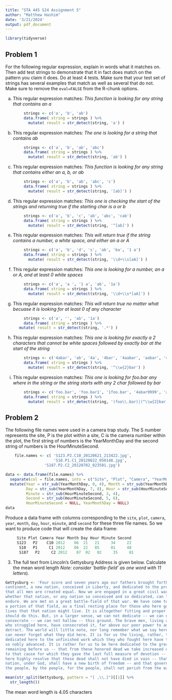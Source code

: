 ---
title: "STA 445 S24 Assignment 5"
author: "Matthew Hashim"
date: '3/21/2024'
output: pdf_document
---

```{r message=FALSE, warning=FALSE}
library(tidyverse)
```

## Problem 1

For the following regular expression, explain in words what it matches on. Then add test strings to demonstrate that it in fact does match on the pattern you claim it does.  Do at least 4 tests.  Make sure that your test set of strings has several examples that match as well as several that do not. Make sure to remove the `eval=FALSE` from the R-chunk options.

a. This regular expression matches:  *This function is looking for any string that contains an a*

```{r}
        strings <- c('a', 'b', 'ab')
        data.frame( string = strings ) %>%
          mutate( result = str_detect(string, 'a') )
```
b. This regular expression matches:  *The one is looking for a string that contains ab*

```{r}
        
        strings <- c('a', 'b', 'ab', 'abc')
        data.frame( string = strings ) %>%
          mutate( result = str_detect(string, 'ab') )
```

c. This regular expression matches:  *This function is looking for any string that contains either an a, b, or ab*

```{r}
        strings <- c('a', 'b', 'ab', 'abc', 'c')
        data.frame( string = strings ) %>%
          mutate( result = str_detect(string, '[ab]') )
```

d.  This regular expression matches:  *This one is checking the start of the strings and returning true if the starting char is a or b*

```{r}
        strings <- c('a', 'b', 'c', 'ab', 'abc', 'cab')
        data.frame( string = strings ) %>%
          mutate( result = str_detect(string, '^[ab]') )
```

e. This regular expression matches:  *This will return true if the string contains a number, a white space, and either an a or A*

```{r}
        strings <- c('a', 'b', 'd', 's', 'ab', 'ba', '1 a')
        data.frame( string = strings ) %>%
          mutate( result = str_detect(string, '\\d+\\s[aA]') )
```

f. This regular expression matches:  *This one is looking for a number, an a or A, and at least 0 white spaces*

```{r}
        strings <- c('a', 'a ', '1 a', 'ab', '1a')
        data.frame( string = strings ) %>%
          mutate( result = str_detect(string, '\\d+\\s*[aA]') )
```

g. This regular expression matches:  *This will return true no matter what becuase it is looking for at least 0 of any character*

```{r}
        strings <- c('a', '', 'ab', '1a')
        data.frame( string = strings ) %>%
      mutate( result = str_detect(string, '.*') )
```

h. This regular expression matches: *This one is looking for exactly a 2 characters that cannot be white spaces followed by exactly bar at the start of the string*
```{r}
        strings <- c('4abar', 'ab', '4a', '4bar', '4aabar', 'aabar', '4 bar', '4abar4')
        data.frame( string = strings ) %>%
          mutate( result = str_detect(string, '^\\w{2}bar') )
```

i. This regular expression matches: *This one is looking for foo.bar any where in the string or the string starts with any 2 char followed by bar*

```{r}
        strings <- c('foo.bar', 'foo.bar1', '1foo.bar', '4abar9999', 'abbar', 'a', 'b')
        data.frame( string = strings ) %>%
          mutate( result = str_detect(string, '(foo\\.bar)|(^\\w{2}bar)') )
```
    
## Problem 2

The following file names were used in a camera trap study. The S number represents the site, P is the plot within a site, C is the camera number within the plot, the first string of numbers is the YearMonthDay and the second string of numbers is the HourMinuteSecond.

```{r}
    file.names <- c( 'S123.P2.C10_20120621_213422.jpg',
                     'S10.P1.C1_20120622_050148.jpg',
                 'S187.P2.C2_20120702_023501.jpg')
```

```{r warning=FALSE}
data <- data.frame(file.names) %>% 
  separate(col = file.names, into = c("Site", "Plot", "Camera", "YearMonthDay", "HourMinuteSecond"), sep = "\\.|_") %>%
  mutate(Year = str_sub(YearMonthDay, 0, 4), Month = str_sub(YearMonthDay, 5, 6),
         Day = str_sub(YearMonthDay, 7, 8), Hour = str_sub(HourMinuteSecond, 0, 2),
         Minute = str_sub(HourMinuteSecond, 3, 4),
         Second = str_sub(HourMinuteSecond, 5, 6),
         HourMinuteSecond = NULL, YearMonthDay = NULL)
data
```
Produce a data frame with columns corresponding to the `site`, `plot`, `camera`, `year`, `month`, `day`, `hour`, `minute`, and `second` for these three file names. So we want to produce code that will create the data frame:
    
```{r, eval=FALSE}
     Site Plot Camera Year Month Day Hour Minute Second
     S123   P2    C10 2012    06  21   21     34     22
      S10   P1     C1 2012    06  22   05     01     48
      S187   P2     C2 2012    07  02   02     35     01
```

3. The full text from Lincoln's Gettysburg Address is given below. Calculate the mean word length *Note: consider 'battle-field' as one word with 11 letters*).

```{r}
Gettysburg <- 'Four score and seven years ago our fathers brought forth on this
continent, a new nation, conceived in Liberty, and dedicated to the proposition
that all men are created equal. Now we are engaged in a great civil war, testing
whether that nation, or any nation so conceived and so dedicated, can long
endure. We are met on a great battle-field of that war. We have come to dedicate
a portion of that field, as a final resting place for those who here gave their
lives that that nation might live. It is altogether fitting and proper that we
should do this. But, in a larger sense, we can not dedicate -- we can not
consecrate -- we can not hallow -- this ground. The brave men, living and dead,
who struggled here, have consecrated it, far above our poor power to add or
detract. The world will little note, nor long remember what we say here, but it
can never forget what they did here. It is for us the living, rather, to be
dedicated here to the unfinished work which they who fought here have thus far
so nobly advanced. It is rather for us to be here dedicated to the great task
remaining before us -- that from these honored dead we take increased devotion
to that cause for which they gave the last full measure of devotion -- that we
here highly resolve that these dead shall not have died in vain -- that this
nation, under God, shall have a new birth of freedom -- and that government of
the people, by the people, for the people, shall not perish from the earth.'
```

```{r}
mean(str_split(Gettysburg, pattern = "[ ,\\.]")[[1]] %>%
  str_length())
```
The mean word length is 4.05 characters
    